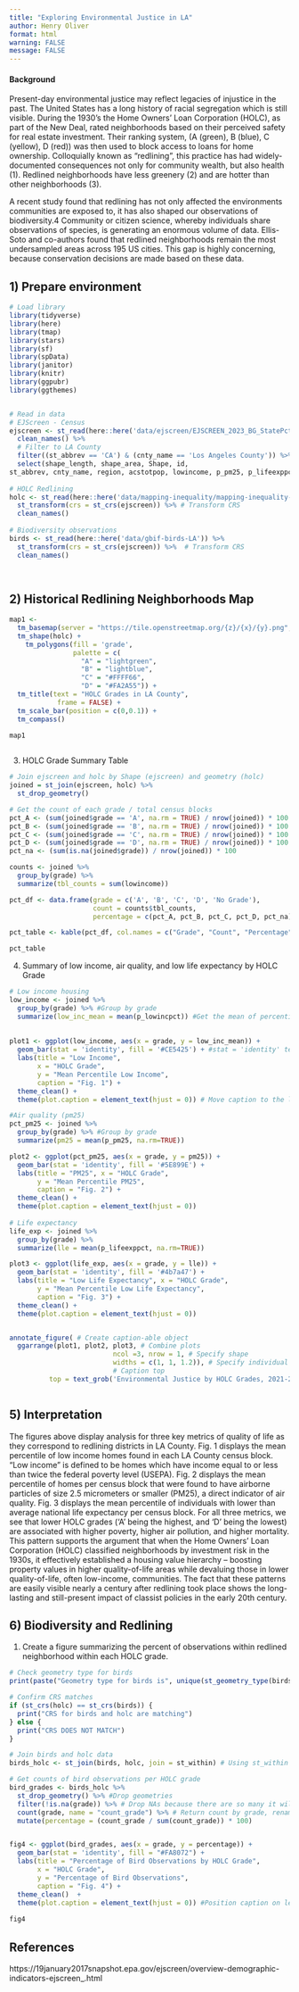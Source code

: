 ```yaml
---
title: "Exploring Environmental Justice in LA"
author: Henry Oliver
format: html
warning: FALSE
message: FALSE
---
```


#### Background

Present-day environmental justice may reflect legacies of injustice in the past. The United States has a long history of racial segregation which is still visible. During the 1930’s the Home Owners’ Loan Corporation (HOLC), as part of the New Deal, rated neighborhoods based on their perceived safety for real estate investment. Their ranking system, (A (green), B (blue), C (yellow), D (red)) was then used to block access to loans for home ownership. Colloquially known as “redlining”, this practice has had widely-documented consequences not only for community wealth, but also health (1). Redlined neighborhoods have less greenery (2) and are hotter than other neighborhoods (3).

A recent study found that redlining has not only affected the environments communities are exposed to, it has also shaped our observations of biodiversity.4 Community or citizen science, whereby individuals share observations of species, is generating an enormous volume of data. Ellis-Soto and co-authors found that redlined neighborhoods remain the most undersampled areas across 195 US cities. This gap is highly concerning, because conservation decisions are made based on these data.


## 1) Prepare environment
```r
# Load library
library(tidyverse)
library(here)
library(tmap)
library(stars)
library(sf)
library(spData)
library(janitor)
library(knitr)
library(ggpubr)
library(ggthemes)


# Read in data
# EJScreen - Census
ejscreen <- st_read(here::here('data/ejscreen/EJSCREEN_2023_BG_StatePct_with_AS_CNMI_GU_VI.gdb')) %>% 
  clean_names() %>% 
  # Filter to LA County
  filter((st_abbrev == 'CA') & (cnty_name == 'Los Angeles County')) %>%
  select(shape_length, shape_area, Shape, id,
st_abbrev, cnty_name, region, acstotpop, lowincome, p_pm25, p_lifeexppct, p_lowincpct)
  
# HOLC Redlining
holc <- st_read(here::here('data/mapping-inequality/mapping-inequality-los-angeles.json')) %>% 
  st_transform(crs = st_crs(ejscreen)) %>% # Transform CRS
  clean_names()
  
# Biodiversity observations
birds <- st_read(here::here('data/gbif-birds-LA')) %>% 
  st_transform(crs = st_crs(ejscreen)) %>%  # Transform CRS
  clean_names()

  
```


## 2) Historical Redlining Neighborhoods Map
```r
map1 <-
  tm_basemap(server = "https://tile.openstreetmap.org/{z}/{x}/{y}.png", alpha = 0.7) +
  tm_shape(holc) +
    tm_polygons(fill = 'grade',
                palette = c(
                  "A" = "lightgreen",
                  "B" = "lightblue",
                  "C" = "#FFFF66",
                  "D" = "#FA2A55")) +
  tm_title(text = "HOLC Grades in LA County",
            frame = FALSE) +
  tm_scale_bar(position = c(0,0.1)) +
  tm_compass()

map1
  

```

3) HOLC Grade Summary Table

```r
# Join ejscreen and holc by Shape (ejscreen) and geometry (holc)
joined = st_join(ejscreen, holc) %>%
  st_drop_geometry()

# Get the count of each grade / total census blocks
pct_A <- (sum(joined$grade == 'A', na.rm = TRUE) / nrow(joined)) * 100
pct_B <- (sum(joined$grade == 'B', na.rm = TRUE) / nrow(joined)) * 100
pct_C <- (sum(joined$grade == 'C', na.rm = TRUE) / nrow(joined)) * 100
pct_D <- (sum(joined$grade == 'D', na.rm = TRUE) / nrow(joined)) * 100
pct_na <- (sum(is.na(joined$grade)) / nrow(joined)) * 100

counts <- joined %>% 
  group_by(grade) %>% 
  summarize(tbl_counts = sum(lowincome))

pct_df <- data.frame(grade = c('A', 'B', 'C', 'D', 'No Grade'),
                     count = counts$tbl_counts,
                     percentage = c(pct_A, pct_B, pct_C, pct_D, pct_na))

pct_table <- kable(pct_df, col.names = c("Grade", "Count", "Percentage"), caption = "HOLC Grade Percentages in LA County")

pct_table
```



4) Summary of low income, air quality, and low life expectancy by HOLC Grade

```r
# Low income housing
low_income <- joined %>% 
  group_by(grade) %>% #Group by grade
  summarize(low_inc_mean = mean(p_lowincpct)) #Get the mean of percentile low income per grade
   
  
plot1 <- ggplot(low_income, aes(x = grade, y = low_inc_mean)) +
  geom_bar(stat = 'identity', fill = '#CE5425') + #stat = 'identity' tells ggplot that the y values are actual data values, not just counts
  labs(title = "Low Income",
       x = "HOLC Grade",
       y = "Mean Percentile Low Income",
       caption = "Fig. 1") +
  theme_clean() +
  theme(plot.caption = element_text(hjust = 0)) # Move caption to the left

#Air quality (pm25)
pct_pm25 <- joined %>% 
  group_by(grade) %>% #Group by grade
  summarize(pm25 = mean(p_pm25, na.rm=TRUE))

plot2 <- ggplot(pct_pm25, aes(x = grade, y = pm25)) +
  geom_bar(stat = 'identity', fill = '#5E899E') +
  labs(title = "PM25", x = "HOLC Grade",
       y = "Mean Percentile PM25",
       caption = "Fig. 2") +
  theme_clean() +
  theme(plot.caption = element_text(hjust = 0))
 
# Life expectancy
life_exp <- joined %>% 
  group_by(grade) %>% 
  summarize(lle = mean(p_lifeexppct, na.rm=TRUE))

plot3 <- ggplot(life_exp, aes(x = grade, y = lle)) +
  geom_bar(stat = 'identity', fill = '#4b7a47') +
  labs(title = "Low Life Expectancy", x = "HOLC Grade",
       y = "Mean Percentile Low Life Expectancy",
       caption = "Fig. 3") +
  theme_clean() +
  theme(plot.caption = element_text(hjust = 0))


annotate_figure( # Create caption-able object
  ggarrange(plot1, plot2, plot3, # Combine plots
                          ncol =3, nrow = 1, # Specify shape
                          widths = c(1, 1, 1.2)), # Specify individual widths
                          # Caption top
          top = text_grob('Environmental Justice by HOLC Grades, 2021-2023')) 



```

## 5) Interpretation

  The figures above display analysis for three key metrics of quality of life as they correspond to redlining districts in LA County. Fig. 1 displays the mean percentile of low income homes found in each LA County census block. "Low income" is defined to be homes which have income equal to or less than twice the federal poverty level (USEPA). Fig. 2 displays the mean percentile of homes per census block that were found to have airborne particles of size 2.5 micrometers or smaller (PM25), a direct indicator of air quality. Fig. 3 displays the mean percentile of individuals with lower than average national life expectancy per census block. For all three metrics, we see that lower HOLC grades ('A' being the highest, and 'D' being the lowest) are associated with higher poverty, higher air pollution, and higher mortality. This pattern supports the argument that when the Home Owners' Loan Corporation (HOLC) classified neighborhoods by investment risk in the 1930s, it effectively established a housing value hierarchy -- boosting property values in higher quality-of-life areas while devaluing those in lower quality-of-life, often low-income, communities. The fact that these patterns are easily visible nearly a century after redlining took place shows the long-lasting and still-present impact of classist policies in the early 20th century.


## 6) Biodiversity and Redlining

1) Create a figure summarizing the percent of observations within redlined neighborhood within each HOLC grade.
```r
# Check geometry type for birds
print(paste("Geometry type for birds is", unique(st_geometry_type(birds))))

# Confirm CRS matches
if (st_crs(holc) == st_crs(birds)) {
  print("CRS for birds and holc are matching")
} else {
  print("CRS DOES NOT MATCH")
}

# Join birds and holc data
birds_holc <- st_join(birds, holc, join = st_within) # Using st_within because the birds are points, so they cannot be partially in/out of HOLC geometries

# Get counts of bird observations per HOLC grade
bird_grades <- birds_holc %>% 
  st_drop_geometry() %>% #Drop geometries
  filter(!is.na(grade)) %>% # Drop NAs because there are so many it will get in the way of visualizing our analysis
  count(grade, name = "count_grade") %>% # Return count by grade, rename this 'count'
  mutate(percentage = (count_grade / sum(count_grade)) * 100)


fig4 <- ggplot(bird_grades, aes(x = grade, y = percentage)) +
  geom_bar(stat = 'identity', fill = "#FA8072") +
  labs(title = "Percentage of Bird Observations by HOLC Grade",
       x = "HOLC Grade",
       y = "Percentage of Bird Observations",
       caption = "Fig. 4") +
  theme_clean()  +
  theme(plot.caption = element_text(hjust = 0)) #Position caption on left
  
fig4
```


## References

https://19january2017snapshot.epa.gov/ejscreen/overview-demographic-indicators-ejscreen_.html


